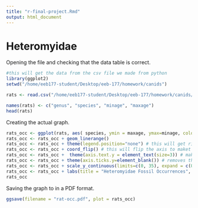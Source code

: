 ```yaml
---
title: "r-final-project.Rmd"
output: html_document
---
```


# Heteromyidae

Opening the file and checking that the data table is correct.

```r
#this will get the data from the csv file we made from python
library(ggplot2)
setwd("/home/eeb177-student/Desktop/eeb-177/homework/canids")

rats <- read.csv("/home/eeb177-student/Desktop/eeb-177/homework/canids/rat-ranges.csv", header =F, as.is = T)

names(rats) <- c("genus", "species", "minage", "maxage")
head(rats)
```

Creating the actual graph.

```r
rats_occ <- ggplot(rats, aes( species, ymin = maxage, ymax=minage, colour = genus))
rats_occ <- rats_occ + geom_linerange()
rats_occ <- rats_occ + theme(legend.position="none") # this will get rid of the legend on the graph
rats_occ <- rats_occ + coord_flip() # this will flip the axis to maket he graph go the other direction
rats_occ <- rats_occ +  theme(axis.text.y = element_text(size=3)) # makes the text a more readable size
rats_occ <- rats_occ + theme(axis.ticks.y=element_blank()) # removes the tick marks that are present on the y axis
rats_occ <- rats_occ + scale_y_continuous(limits=c(0, 35), expand = c(0, 0), breaks=c(0, 5, 10, 15, 20, 25, 30, 35, 40)) # makes the graph fit more by removing the excess white space
rats_occ <- rats_occ + labs(title = "Heteromyidae Fossil Occurrences", x = "Species", y = "Ma ago") + theme(plot.title = element_text(hjust = 0.5, size=22, face = "bold"), axis.title =element_text(size=20))  # adding in the title and axis labels to the graph
rats_occ
```

Saving the graph to in a PDF format.
```r
ggsave(filename = "rat-occ.pdf", plot = rats_occ)
```










